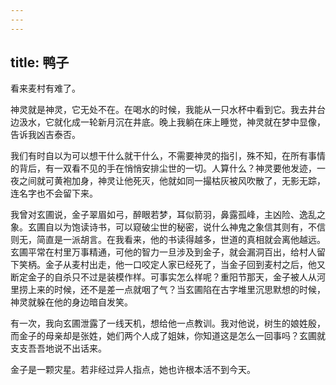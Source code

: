 ```yaml
---
---
---
```

title: 鸭子
---




看来麦村有难了。

神灵就是神灵，它无处不在。在喝水的时候，我能从一只水杯中看到它。我去井台边汲水，它就化成一轮新月沉在井底。晚上我躺在床上睡觉，神灵就在梦中显像，告诉我凶吉泰否。

我们有时自以为可以想干什么就干什么，不需要神灵的指引，殊不知，在所有事情的背后，有一双看不见的手在悄悄安排尘世的一切。人算什么？神灵要他发迹，一夜之间就可黄袍加身，神灵让他死灭，他就如同一撮枯灰被风吹散了，无影无踪，连名字也不会留下来。

我曾对玄圃说，金子翠眉如弓，醉眼若梦，耳似箭羽，鼻露孤峰，主凶险、逸乱之象。玄圃自以为饱读诗书，可以窥破尘世的秘密，说什么神鬼之象信其则有，不信则无，简直是一派胡言。在我看来，他的书读得越多，世道的真相就会离他越远。玄圃平常在村里万事精通，可他的智力一旦涉及到金子，就会漏洞百出，给村人留下笑柄。金子从麦村出走，他一口咬定人家已经死了，当金子回到麦村之后，他又断定金子的自杀只不过是装模作样。可事实怎么样呢？重阳节那天，金子被人从河里捞上来的时候，还不是差一点就咽了气？当玄圃陷在古字堆里沉思默想的时候，神灵就躲在他的身边暗自发笑。

有一次，我向玄圃泄露了一线天机，想给他一点教训。我对他说，树生的娘姓殷，而金子的母亲却是张姓，她们两个人成了姐妹，你知道这是怎么一回事吗？玄圃就支支吾吾地说不出话来。

金子是一颗灾星。若非经过异人指点，她也许根本活不到今天。